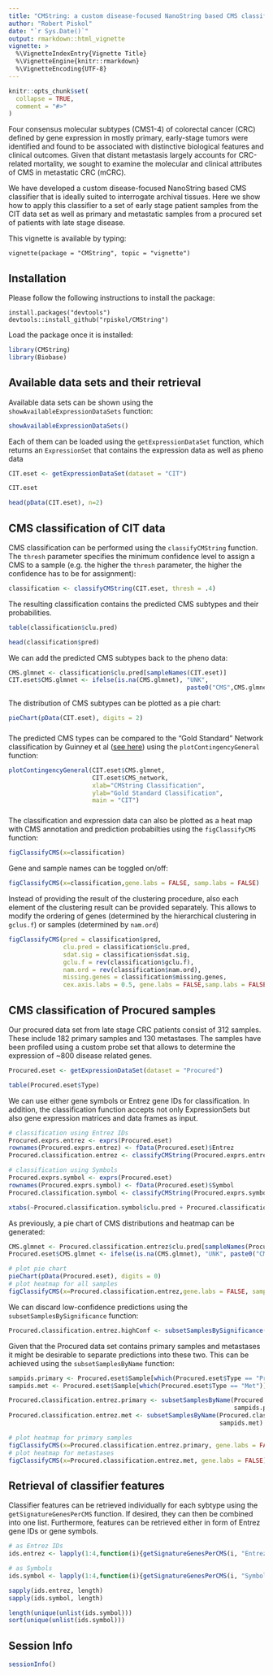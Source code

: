 ```yaml
---
title: "CMString: a custom disease-focused NanoString based CMS classifier"
author: "Robert Piskol"
date: "`r Sys.Date()`"
output: rmarkdown::html_vignette
vignette: >
  %\VignetteIndexEntry{Vignette Title}
  %\VignetteEngine{knitr::rmarkdown}
  %\VignetteEncoding{UTF-8}
---
```


```r
knitr::opts_chunk$set(
  collapse = TRUE,
  comment = "#>"
)
```

Four consensus molecular subtypes (CMS1-4) of colorectal cancer (CRC) defined by gene expression in mostly primary, early-stage tumors were identified and found to be associated with distinctive biological features and clinical outcomes. Given that distant metastasis largely accounts for CRC-related mortality, we sought to examine the molecular and clinical attributes of CMS in metastatic CRC (mCRC).

We have developed a custom disease-focused NanoString based CMS classifier that is ideally suited to interrogate archival tissues. Here we show how to apply this classifier to a set of early stage patient samples from the CIT data set as well as primary and metastatic samples from a procured set of patients with late stage disease.

This vignette is available by typing:
```
vignette(package = "CMString", topic = "vignette")
```

## Installation
Please follow the following instructions to install the package:

```
install.packages("devtools")
devtools::install_github("rpiskol/CMString")
```

Load the package once it is installed:

```r
library(CMString)
library(Biobase)
```


## Available data sets and their retrieval 

Available data sets can be shown using the `showAvailableExpressionDataSets` function:

```r
showAvailableExpressionDataSets()
```

Each of them can be loaded using the `getExpressionDataSet` function, which returns an `ExpressionSet` that contains the expression data as well as pheno data
```r
CIT.eset <- getExpressionDataSet(dataset = "CIT")

CIT.eset

head(pData(CIT.eset), n=2)
```


## CMS classification of CIT data

CMS classification can be performed using the `classifyCMString` function. The `thresh` parameter specifies the minimum confidence level to assign a CMS to a sample (e.g. the higher the `thresh` parameter, the higher the confidence has to be for assignment):
```r
classification <- classifyCMString(CIT.eset, thresh = .4)
```


The resulting classification contains the predicted CMS subtypes and their probabilities.
```r
table(classification$clu.pred)

head(classification$pred)
```


We can add the predicted CMS subtypes back to the pheno data:
```r
CMS.glmnet <- classification$clu.pred[sampleNames(CIT.eset)]
CIT.eset$CMS.glmnet <- ifelse(is.na(CMS.glmnet), "UNK", 
                                                 paste0("CMS",CMS.glmnet))
```


The distribution of CMS subtypes can be plotted as a pie chart:
```r
pieChart(pData(CIT.eset), digits = 2)
```

###
The predicted CMS types can be compared to the "Gold Standard" Network classification by Guinney et al ([see here](https://www.ncbi.nlm.nih.gov/pubmed/26457759)) using the `plotContingencyGeneral` function:
```r
plotContingencyGeneral(CIT.eset$CMS.glmnet,
                       CIT.eset$CMS_network,
                       xlab="CMString Classification",
                       ylab="Gold Standard Classification",
                       main = "CIT")
```

###
The classification and expression data can also be plotted as a heat map with CMS annotation and prediction probabilties using the `figClassifyCMS` function:
```r
figClassifyCMS(x=classification)
```

Gene and sample names can be toggled on/off:
```r
figClassifyCMS(x=classification,gene.labs = FALSE, samp.labs = FALSE)
```


Instead of providing the result of the clustering procedure, also each element of the clustering result can be provided separately.
This allows to modify the ordering of genes (determined by the hierarchical clustering in `gclus.f`) or samples (determined by `nam.ord`)

```r
figClassifyCMS(pred = classification$pred, 
               clu.pred = classification$clu.pred, 
               sdat.sig = classification$sdat.sig,
               gclu.f = rev(classification$gclu.f), 
               nam.ord = rev(classification$nam.ord), 
               missing.genes = classification$missing.genes,
               cex.axis.labs = 0.5, gene.labs = FALSE,samp.labs = FALSE)
```


## CMS classification of Procured samples

Our procured data set from late stage CRC patients consist of 312 samples. These include 182 primary samples and 130 metastases. The samples have been profiled using a custom probe set that allows to determine the expression of ~800 disease related genes. 

```r
Procured.eset <- getExpressionDataSet(dataset = "Procured")

table(Procured.eset$Type)
```

We can use either gene symbols or Entrez gene IDs for classification. In addition, the classification function accepts not only ExpressionSets but also gene expression matrices and data frames as input.

```r
# classification using Entrez IDs
Procured.exprs.entrez <- exprs(Procured.eset)
rownames(Procured.exprs.entrez) <- fData(Procured.eset)$Entrez
Procured.classification.entrez <- classifyCMString(Procured.exprs.entrez, thresh=.5)

# classification using Symbols
Procured.exprs.symbol <- exprs(Procured.eset)
rownames(Procured.exprs.symbol) <- fData(Procured.eset)$Symbol
Procured.classification.symbol <- classifyCMString(Procured.exprs.symbol, thresh=.5)

xtabs(~Procured.classification.symbol$clu.pred + Procured.classification.entrez$clu.pred)
```

As previously, a pie chart of CMS distributions and heatmap can be generated:
```r
CMS.glmnet <- Procured.classification.entrez$clu.pred[sampleNames(Procured.eset)]
Procured.eset$CMS.glmnet <- ifelse(is.na(CMS.glmnet), "UNK", paste0("CMS",CMS.glmnet))

# plot pie chart
pieChart(pData(Procured.eset), digits = 0)
# plot heatmap for all samples
figClassifyCMS(x=Procured.classification.entrez,gene.labs = FALSE, samp.labs = FALSE)


```

We can discard low-confidence predictions using the `subsetSamplesBySignificance` function:

```r
Procured.classification.entrez.highConf <- subsetSamplesBySignificance(Procured.classification.entrez, thresh=.5)
```

Given that the Procured data set contains primary samples and metastases it might be desirable to separate predictions into these two. This can be achieved using the `subsetSamplesByName` function:

```r
sampids.primary <- Procured.eset$Sample[which(Procured.eset$Type == "Primary")]
sampids.met <- Procured.eset$Sample[which(Procured.eset$Type == "Met")]

Procured.classification.entrez.primary <- subsetSamplesByName(Procured.classification.entrez, 
                                                              sampids.primary)
Procured.classification.entrez.met <- subsetSamplesByName(Procured.classification.entrez, 
                                                          sampids.met)

# plot heatmap for primary samples
figClassifyCMS(x=Procured.classification.entrez.primary, gene.labs = FALSE)
# plot heatmap for metastases
figClassifyCMS(x=Procured.classification.entrez.met, gene.labs = FALSE)

```

## Retrieval of classifier features

Classifier features can be retrieved individually for each sybtype using the `getSignatureGenesPerCMS` function. If desired, they can then be combined into one list. Furthermore, features can be retrieved either in form of Entrez gene IDs or gene symbols.
```r

# as Entrez IDs
ids.entrez <- lapply(1:4,function(i){getSignatureGenesPerCMS(i, "Entrez" ,"lambda.min")})

# as Symbols
ids.symbol <- lapply(1:4,function(i){getSignatureGenesPerCMS(i, "Symbol" ,"lambda.min")})

sapply(ids.entrez, length)
sapply(ids.symbol, length)

length(unique(unlist(ids.symbol)))
sort(unique(unlist(ids.symbol)))


```

## Session Info
```r
sessionInfo()
```


